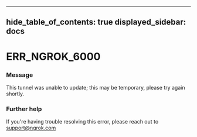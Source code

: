 

---
hide_table_of_contents: true
displayed_sidebar: docs
---


# ERR_NGROK_6000

### Message
This tunnel was unable to update; this may be temporary, please try again shortly.

<ErrorDetails />



### Further help
If you're having trouble resolving this error, please reach out to [support@ngrok.com](mailto:support@ngrok.com?subject=Help%20with%20ERR_NGROK_6000)

